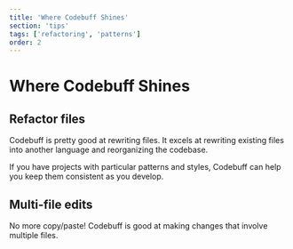 ```yaml
---
title: 'Where Codebuff Shines'
section: 'tips'
tags: ['refactoring', 'patterns']
order: 2
---
```

# Where Codebuff Shines

## Refactor files

Codebuff is pretty good at rewriting files. It excels at rewriting existing files into another language and reorganizing the codebase.

If you have projects with particular patterns and styles, Codebuff can help you keep them consistent as you develop.

## Multi-file edits

No more copy/paste! Codebuff is good at making changes that involve multiple files.
